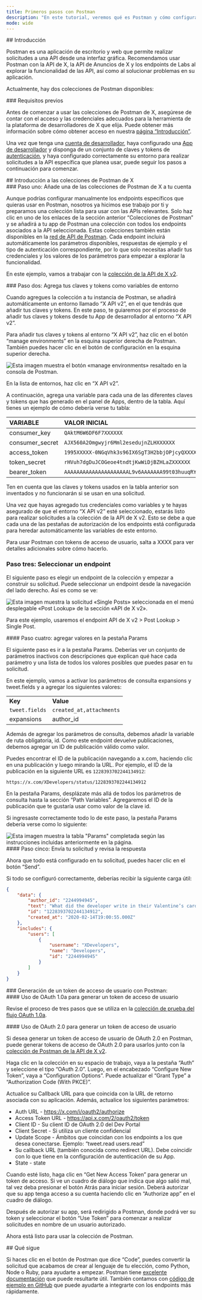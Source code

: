 ```yaml
---
title: Primeros pasos con Postman
description: "En este tutorial, veremos qué es Postman y cómo configurarlo rápidamente."
mode: wide
---
```


<div id="introduction">
  ## Introducción
</div>

Postman es una aplicación de escritorio y web que permite realizar solicitudes a una API desde una interfaz gráfica. Recomendamos usar Postman con la API de X, la API de Anuncios de X y los endpoints de Labs al explorar la funcionalidad de las API, así como al solucionar problemas en su aplicación.

Actualmente, hay dos colecciones de Postman disponibles:

<CardGroup cols={2}>
  <Card title="Colección de la API de X v2" icon="code" iconType="solid" href="https://app.getpostman.com/run-collection/9956214-784efcda-ed4c-4491-a4c0-a26470a67400" horizontal />

  <Card title="Colección de la API de Anuncios de X" icon="code" iconType="solid" href="https://app.getpostman.com/run-collection/1d12b9fc623b8e149f87" horizontal />
</CardGroup>

<div id="prerequisites">
  ### Requisitos previos
</div>

Antes de comenzar a usar las colecciones de Postman de X, asegúrese de contar con el acceso y las credenciales adecuados para la herramienta de la plataforma de desarrolladores de X que elija. Puede obtener más información sobre cómo obtener acceso en nuestra [página “Introducción”](/es/resources/platform-overview).

Una vez que tenga una [cuenta de desarrollador](https://developer.x.com/en/portal/petition/essential/basic-info), haya configurado una [App de desarrollador](/es/resources/fundamentals/developer-apps) y disponga de un conjunto de claves y tokens de [autenticación](/es/resources/fundamentals/authentication), y haya configurado correctamente su entorno para realizar solicitudes a la API específica que planea usar, puede seguir los pasos a continuación para comenzar.
 

<div id="getting-started-with-xs-postman-collections">
  ## Introducción a las colecciones de Postman de X
</div>

<div id="step-one-add-one-of-the-x-postman-collections-to-your-account">
  ### Paso uno: Añade una de las colecciones de Postman de X a tu cuenta
</div>

Aunque podrías configurar manualmente los endpoints específicos que quieras usar en Postman, nosotros ya hicimos ese trabajo por ti y preparamos una colección lista para usar con las APIs relevantes. Solo haz clic en uno de los enlaces de la sección anterior “Colecciones de Postman” y se añadirá a tu app de Postman una colección con todos los endpoints asociados a la API seleccionada. Estas colecciones también están disponibles en la [red de API de Postman](https://explore.postman.com/). Cada endpoint incluirá automáticamente los parámetros disponibles, respuestas de ejemplo y el tipo de autenticación correspondiente, por lo que solo necesitas añadir tus credenciales y los valores de los parámetros para empezar a explorar la funcionalidad.

En este ejemplo, vamos a trabajar con la [colección de la API de X v2](https://app.getpostman.com/run-collection/9956214-784efcda-ed4c-4491-a4c0-a26470a67400). 
 

<div id="step-two-add-your-keys-and-tokens-as-environmental-variables">
  ### Paso dos: Agrega tus claves y tokens como variables de entorno
</div>

Cuando agregues la colección a tu instancia de Postman, se añadirá automáticamente un entorno llamado “X API v2”, en el que tendrás que añadir tus claves y tokens. En este paso, te guiaremos por el proceso de añadir tus claves y tokens desde tu App de desarrollador al entorno “X API v2”.

Para añadir tus claves y tokens al entorno “X API v2”, haz clic en el botón “manage environments” en la esquina superior derecha de Postman. También puedes hacer clic en el botón de configuración en la esquina superior derecha.

<Frame>
  <img src="/images/using-postman-1.png.twimg.1920.png" alt="Esta imagen muestra el botón «manage environments» resaltado en la consola de Postman." />
</Frame>

En la lista de entornos, haz clic en “X API v2”.

A continuación, agrega una variable para cada una de las diferentes claves y tokens que has generado en el panel de Apps, dentro de la tabla. Aquí tienes un ejemplo de cómo debería verse tu tabla:

| VARIABLE | VALOR INICIAL | VALOR ACTUAL |
| :--- | :--- | :--- |
| consumer\_key | `QAktM6W6DF6F7XXXXXX` | `QAktM6W6DF6F7XXXXXX` |
| consumer\_secret | `AJX560A2Omgwyjr6Mml2esedujnZLHXXXXXX` | `AJX560A2Omgwyjr6Mml2esedujnZLHXXXXXX` |
| access\_token | `1995XXXXX-0NGqVhk3s96IX6SgT3H2bbjOPjcyQXXXXXXX` | `1995XXXXX-0NGqVhk3s96IX6SgT3H2bbjOPjcyQXXXXXXX` |
| token\_secret | `rHVuh7dgDuJCOGeoe4tndtjKwWiDjBZHLaZXXXXXX` | `rHVuh7dgDuJCOGeoe4tndtjKwWiDjBZHLaZXXXXXX` |
| bearer\_token | `AAAAAAAAAAAAAAAAAAAAAL9v6AAAAAAA99t03huuqRYg0mpYAAFRbPR3XXXXXXX` | `AAAAAAAAAAAAAAAAAAAAAL9v6AAAAAAA99t03huuqRYg0mpYAAFRbPR3XXXXXXX` |

Ten en cuenta que las claves y tokens usados en la tabla anterior son inventados y no funcionarán si se usan en una solicitud.

Una vez que hayas agregado tus credenciales como variables y te hayas asegurado de que el entorno “X API v2” esté seleccionado, estarás listo para realizar solicitudes a la colección de la API de X v2. Esto se debe a que cada una de las pestañas de autorización de los endpoints está configurada para heredar automáticamente las variables de este entorno.

Para usar Postman con tokens de acceso de usuario, salta a XXXX para ver detalles adicionales sobre cómo hacerlo.

### Paso tres: Seleccionar un endpoint 

El siguiente paso es elegir un endpoint de la colección y empezar a construir su solicitud. Puede seleccionar un endpoint desde la navegación del lado derecho. Así es como se ve:

<Frame>
  <img src="/images/using-postman-2.png.twimg.1920.png" alt="Esta imagen muestra la solicitud «Single Posts» seleccionada en el menú desplegable «Post Lookup» de la sección «API de X v2»." />
</Frame>

Para este ejemplo, usaremos el endpoint API de X v2 > Post Lookup > Single Post. 

<div id="step-four-add-values-to-the-params-tab">
  #### Paso cuatro: agregar valores en la pestaña Params
</div>

El siguiente paso es ir a la pestaña Params. Deberías ver un conjunto de parámetros inactivos con descripciones que explican qué hace cada parámetro y una lista de todos los valores posibles que puedes pasar en tu solicitud. 

En este ejemplo, vamos a activar los parámetros de consulta expansions y tweet.fields y a agregar los siguientes valores:

|     |     |
| :--- | :--- |
| **Key** | **Value** |
| `tweet.fields` | `created_at,attachments` |
| expansions | author\_id |

Además de agregar los parámetros de consulta, debemos añadir la variable de ruta obligatoria, id. Como este endpoint devuelve publicaciones, debemos agregar un ID de publicación válido como valor.

Puedes encontrar el ID de la publicación navegando a x.com, haciendo clic en una publicación y luego mirando la URL. Por ejemplo, el ID de la publicación en la siguiente URL es `1228393702244134912`:

`https://x.com/XDevelopers/status/1228393702244134912`

En la pestaña Params, desplázate más allá de todos los parámetros de consulta hasta la sección “Path Variables”. Agregaremos el ID de la publicación que te gustaría usar como valor de la clave id.

Si ingresaste correctamente todo lo de este paso, la pestaña Params debería verse como lo siguiente:

<Frame>
  <img src="/images/using-postman-3.png.twimg.1920.png" alt="Esta imagen muestra la tabla &#x22;Params&#x22; completada según las instrucciones incluidas anteriormente en la página." />
</Frame>

<div id="step-five-send-your-request-and-review-your-response">
  #### Paso cinco: Envía tu solicitud y revisa la respuesta
</div>

Ahora que todo está configurado en tu solicitud, puedes hacer clic en el botón “Send”.

Si todo se configuró correctamente, deberías recibir la siguiente carga útil:

```json
{
    "data": {
        "author_id": "2244994945",
        "text": "What did the developer write in their Valentine’s card?\n  \nwhile(true) {\n    I = Love(You);  \n}",
        "id": "1228393702244134912",
        "created_at": "2020-02-14T19:00:55.000Z"
    },
    "includes": {
        "users": [
            {
                "username": "XDevelopers",
                "name": "Developers",
                "id": "2244994945"
            }
        ]
    }
}
```

<div id="generating-a-user-access-token-with-postman">
  ### Generación de un token de acceso de usuario con Postman:
</div>

<div id="using-oauth-10a-to-generate-a-user-access-token">
  #### Uso de OAuth 1.0a para generar un token de acceso de usuario
</div>

Revise el proceso de tres pasos que se utiliza en la [colección de prueba del flujo OAuth 1.0a](https://www.postman.com/xapidevelopers/workspace/twitter-s-public-workspace/collection/9956214-784efcda-ed4c-4491-a4c0-a26470a67400?ctx=documentation).

<div id="using-oauth-20-to-generate-a-user-access-token">
  #### Uso de OAuth 2.0 para generar un token de acceso de usuario
</div>

Si desea generar un token de acceso de usuario de OAuth 2.0 en Postman, puede generar tokens de acceso de OAuth 2.0 para usarlos junto con la [colección de Postman de la API de X v2](https://www.postman.com/xapidevelopers/workspace/twitter-s-public-workspace/collection/9956214-784efcda-ed4c-4491-a4c0-a26470a67400?ctx=documentation).

Haga clic en la colección en su espacio de trabajo, vaya a la pestaña “Auth” y seleccione el tipo “OAuth 2.0”. Luego, en el encabezado “Configure New Token”, vaya a “Configuration Options”. Puede actualizar el “Grant Type” a “Authorization Code (With PKCE)”.

Actualice su Callback URL para que coincida con la URL de retorno asociada con su aplicación. Además, actualice los siguientes parámetros:

- Auth URL - https://x.com/i/oauth2/authorize
- Access Token URL - https://api.x.com/2/oauth2/token
- Client ID - Su client ID de OAuth 2.0 del Dev Portal
- Client Secret - Si utiliza un cliente confidencial
- Update Scope - Ámbitos que coincidan con los endpoints a los que desea conectarse. Ejemplo: “tweet.read users.read”
- Su callback URL (también conocida como redirect URL). Debe coincidir con lo que tiene en la configuración de autenticación de su App.
- State - state

Cuando esté listo, haga clic en “Get New Access Token” para generar un token de acceso. Si ve un cuadro de diálogo que indica que algo salió mal, tal vez deba presionar el botón Atrás para iniciar sesión. Deberá autorizar que su app tenga acceso a su cuenta haciendo clic en “Authorize app” en el cuadro de diálogo.

Después de autorizar su app, será redirigido a Postman, donde podrá ver su token y seleccionar el botón “Use Token” para comenzar a realizar solicitudes en nombre de un usuario autorizado.

Ahora está listo para usar la colección de Postman.

<div id="whats-next">
  ## Qué sigue
</div>

Si haces clic en el botón de Postman que dice “Code”, puedes convertir la solicitud que acabamos de crear al lenguaje de tu elección, como Python, Node o Ruby, para ayudarte a empezar. Postman tiene [excelente documentación](https://learning.getpostman.com/) que puede resultarte útil. También contamos con [código de ejemplo en GitHub](https://github.com/xdevplatform) que puede ayudarte a integrarte con los endpoints más rápidamente.